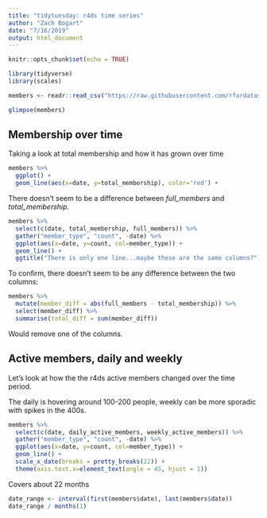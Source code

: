 ```yaml
---
title: "tidytuesday: r4ds time series"
author: "Zach Bogart"
date: "7/16/2019"
output: html_document
---
```


```r
knitr::opts_chunk$set(echo = TRUE)
```

```r
library(tidyverse)
library(scales)
```

```r
members <- readr::read_csv("https://raw.githubusercontent.com/rfordatascience/tidytuesday/master/data/2019/2019-07-16/r4ds_members.csv")

```

```r
glimpse(members)
```

## Membership over time

Taking a look at total membership and how it has grown over time
```r
members %>%
  ggplot() +
  geom_line(aes(x=date, y=total_membership), color='red') +
```

There doesn't seem to be a difference between *full_members* and *total_membership*.
```r
members %>%
  select(c(date, total_membership, full_members)) %>%
  gather("member_type", "count", -date) %>%
  ggplot(aes(x=date, y=count, col=member_type)) +
  geom_line() +
  ggtitle("There is only one line...maybe these are the same columns?")
```

To confirm, there doesn't seem to be any difference between the two columns:
```r
members %>%
  mutate(member_diff = abs(full_members - total_membership)) %>%
  select(member_diff) %>%
  summarise(total_diff = sum(member_diff))
```

Would remove one of the columns.

## Active members, daily and weekly

Let's look at how the the r4ds active members changed over the time period.

The daily is hovering around 100-200 people, weekly can be more sporadic with spikes in the 400s.
```r
members %>%
  select(c(date, daily_active_members, weekly_active_members)) %>%
  gather("member_type", "count", -date) %>%
  ggplot(aes(x=date, y=count, col=member_type)) +
  geom_line() + 
  scale_x_date(breaks = pretty_breaks(22)) +
  theme(axis.text.x=element_text(angle = 45, hjust = 1))
```

Covers about 22 months 
```r
date_range <- interval(first(members$date), last(members$date))
date_range / months(1)
```